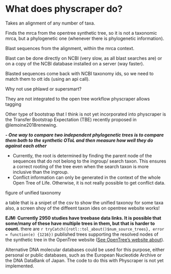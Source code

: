# What does physcraper do?

Takes an alignment of any number of taxa.

Finds the mrca from the opentree synthetic tree, so it is not a taxonomic mrca, but a phylogenetic one (whenever there is phylogenetic information).

Blast sequences from the alignment, within the mrca context.

Blast can be done directly on NCBI (very slow, as all blast searches are) or on a copy of the NCBI database installed on a server (way faster).

Blasted sequences come back with NCBI taxonomy ids, so we need to match them to ott ids (using an api call).


Why not use phlawd or supersmart?

They are not integrated to the open tree workflow
physcraper allows tagging




Other type of bootstrap that I think is not yet incorporated into physcraper is the Transfer Bootstrap Expectation (TBE) recently proposed in @lemoine2018renewing.


***- One way to compare two independent phylogenetic trees is to compare them both to
the synthetic OToL and then measure how well they do against each other***

- Currently, the root is determined by finding the parent node of the sequences that do not belong to the ingroup/ search taxon. This ensures a correct rooting of the tree even when the search taxon is more inclusive than the ingroup.
- Conflict information can only be generated in the context of the whole Open Tree of Life. Otherwise, it is not really possible to get conflict data.


figure of unified taxonomy

a table that is a snipet of the csv to show the unified taxonoy for some taxa
also, a screen shoy of the diffeent taxon ides on opentree website works!


**EJM: Currently 2950 studies have treebase data links. It is possible that some/many of these have multiple trees in them, but that is harder to count.**
there are `r tryCatch({rotl::tol_about()$num_source_trees}, error = function(e) {1216})` published trees supporting the resolved nodes of the synthetic tree in the OpenTree website
([See OpenTree's website about](https://tree.opentreeoflife.org/about/synthesis-release/v12.3)).  

Alternative DNA molecular databases could be used for this purpose, either personal or public databases, such as the European Nucleotide Archive or the DNA DataBank of Japan. The code to do this with Physcraper is not yet implemented.
